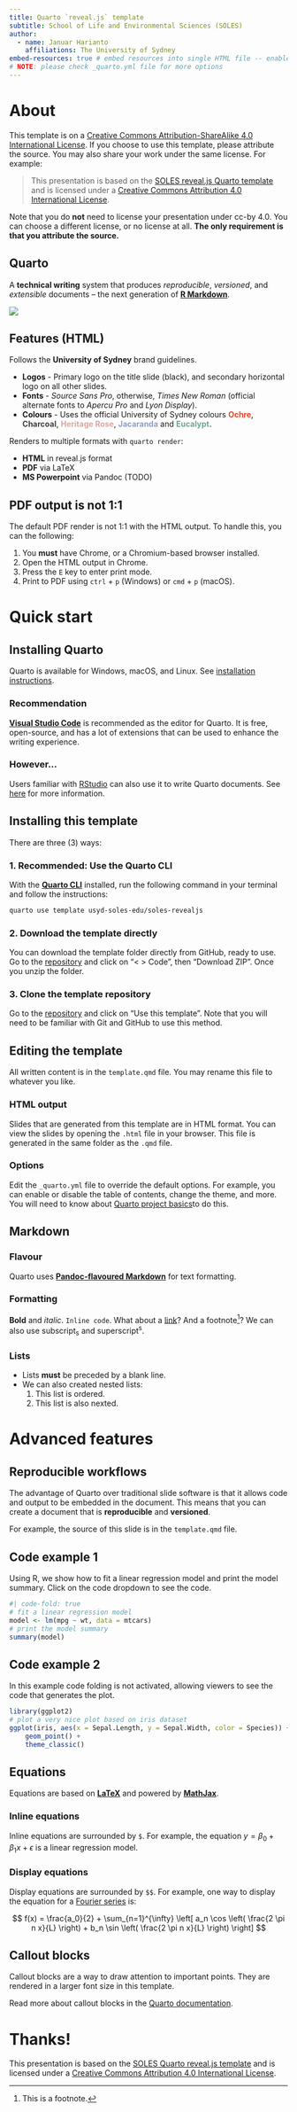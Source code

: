 ```yaml
---
title: Quarto `reveal.js` template
subtitle: School of Life and Environmental Sciences (SOLES)
author:
  - name: Januar Harianto
    affiliations: The University of Sydney
embed-resources: true # embed resources into single HTML file -- enable when ready to publish
# NOTE: please check _quarto.yml file for more options
---
```


# About

:::{.callout-important}
This template is on a [Creative Commons Attribution-ShareAlike 4.0 International License][cc-by]. If you choose to use this template, please attribute the source. You may also share your work under the same license. For example:

> This presentation is based on the [SOLES reveal.js Quarto template](https://github.com/usyd-soles-edu/soles-revealjs) and is licensed under a [Creative Commons Attribution 4.0 International License][cc-by].

Note that you do **not** need to license your presentation under cc-by 4.0. You can choose a different license, or no license at all. **The only requirement is that you attribute the source.**
:::

 


## Quarto

A **technical writing** system that produces *reproducible*, *versioned*, and *extensible* documents -- the next generation of [**R Markdown**](https://rmarkdown.rstudio.com/).

![](images/quarto.jpeg)

## Features (HTML)
Follows the **University of Sydney** brand guidelines.

- **Logos** - Primary logo on the title slide (black), and secondary horizontal logo on all other slides.
- **Fonts** - *Source Sans Pro*, otherwise, *Times New Roman* (official alternate fonts to *Apercu Pro* and *Lyon Display*).
- **Colours** - Uses the official University of Sydney colours [**Ochre**]{style="color:#e64626"}, [**Charcoal**]{style="color:#424242"}, [**Heritage Rose**]{style="color:#daa8a2"}, [**Jacaranda**]{style="color:#8f9ec9"} and [**Eucalypt**]{style="color:#71a499"}.

Renders to multiple formats with `quarto render`:

- **HTML** in reveal.js format
- **PDF** via LaTeX
- **MS Powerpoint** via Pandoc (TODO)


## PDF output is not 1:1

The default PDF render is not 1:1 with the HTML output.
To handle this, you can the following:

1. You **must** have Chrome, or a Chromium-based browser installed.
2. Open the HTML output in Chrome.
3. Press the `E` key to enter print mode.
4. Print to PDF using `ctrl` + `p` (Windows) or `cmd` + `p` (macOS).

# Quick start

## Installing Quarto

Quarto is available for Windows, macOS, and Linux. See [installation instructions](https://quarto.org/docs/getting-started/installation.html).

### Recommendation

[**Visual Studio Code**](https://code.visualstudio.com/) is recommended as the editor for Quarto. It is free, open-source, and has a lot of extensions that can be used to enhance the writing experience.

### However...

Users familiar with [RStudio](https://posit.co/) can also use it to write Quarto documents. See [here](https://quarto.org/docs/get-started/hello/rstudio.html) for more information.

## Installing this template

There are three (3) ways:

::: fragment
### 1. Recommended: Use the Quarto CLI

With the [**Quarto CLI**](https://quarto.org/docs/getting-started/installation.html#installing-the-quarto-cli) installed, run the following command in your terminal and follow the instructions:

```sh
quarto use template usyd-soles-edu/soles-revealjs
```
:::


::: fragment
### 2. Download the template directly

You can download the template folder directly from GitHub, ready to use. Go to the [repository](https://github.com/usyd-soles-edu/soles-revealjs) and click on "< > Code", then "Download ZIP". Once you unzip the folder.
:::

::: fragment
### 3. Clone the template repository

Go to the [repository](https://github.com/usyd-soles-edu/soles-revealjs) and click on "Use this template". Note that you will need to be familiar with Git and GitHub to use this method.
:::

## Editing the template

All written content is in the `template.qmd` file. You may rename this file to whatever you like.

### HTML output

Slides that are generated from this template are in HTML format. You can view the slides by opening the `.html` file in your browser. This file is generated in the same folder as the `.qmd` file.

### Options

Edit the `_quarto.yml` file to override the default options. For example, you can enable or disable the table of contents, change the theme, and more. You will need to know about [Quarto project basics](https://quarto.org/docs/projects/quarto-projects.html)to do this.



## Markdown


### Flavour

Quarto uses [**Pandoc-flavoured Markdown**](https://quarto.org/docs/authoring/markdown-basics.html) for text formatting.

### Formatting

**Bold** and *italic*. `Inline code`. What about a [link](https://quarto.org)? And a footnote[^1]? We can also use subscript~s~ and superscript^s^.


### Lists

- Lists **must** be preceded by a blank line.
- We can also created nested lists:
  1. This list is ordered.
  2. This list is also nexted.


[^1]: This is a footnote.



# Advanced features

## Reproducible workflows

The advantage of Quarto over traditional slide software is that it allows code and output to be embedded in the document. This means that you can create a document that is **reproducible** and **versioned**.

For example, the source of this slide is in the `template.qmd` file.

## Code example  1

Using R, we show how to fit a linear regression model and print the model summary. Click on the code dropdown to see the code.

```r
#| code-fold: true
# fit a linear regression model
model <- lm(mpg ~ wt, data = mtcars)
# print the model summary
summary(model)
```

## Code example 2

In this example code folding is not activated, allowing viewers to see the code that generates the plot.
```r
library(ggplot2)
# plot a very nice plot based on iris dataset
ggplot(iris, aes(x = Sepal.Length, y = Sepal.Width, color = Species)) +
    geom_point() +
    theme_classic()
```

## Equations

Equations are based on [**LaTeX**](https://www.latex-project.org/) and powered by [**MathJax**](https://quarto.org/docs/authoring/math.html).

### Inline equations
Inline equations are surrounded by `$`. For example, the equation $y = \beta_0 + \beta_1 x + \epsilon$ is a linear regression model.

### Display equations
Display equations are surrounded by `$$`. For example, one way to display the equation for a [Fourier series](https://en.wikipedia.org/wiki/Fourier_series) is:

$$ f(x) = \frac{a_0}{2} + \sum_{n=1}^{\infty} \left[ a_n \cos \left( \frac{2 \pi n x}{L} \right) + b_n \sin \left( \frac{2 \pi n x}{L} \right) \right] $$

## Callout blocks

::: {.callout-note}
Callout blocks are a way to draw attention to important points. They are rendered in a larger font size in this template.
:::

::: {.callout-tip}
Read more about callout blocks in the [Quarto documentation](https://quarto.org/docs/authoring/callouts.html).
:::


# Thanks!

This presentation is based on the [SOLES Quarto reveal.js template](https://github.com/usyd-soles-edu/soles-revealjs) and is licensed under a [Creative Commons Attribution 4.0 International License][cc-by].


<!-- Links -->
[cc-by]: http://creativecommons.org/licenses/by/4.0/